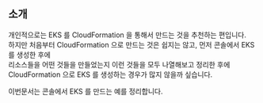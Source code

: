 ## 소개

개인적으로는 EKS 를 CloudFormation 을 통해서 만드는 것을 추천하는 편입니다.<br>
하지만 처음부터 CloudFormation 으로 만드는 것은 쉽지는 않고, 먼저 콘솔에서 EKS 를 생성한 후에<br>
리소스들을 어떤 것들을 만들었는지 이런 것들을 모두 나열해보고 정리한 후에 CloudFormation 으로 EKS 를 생성하는 경우가 많지 않을까 싶습니다.<br>

이번문서는 콘솔에서 EKS 를 만드는 예를 정리합니다.<br>
<br>

